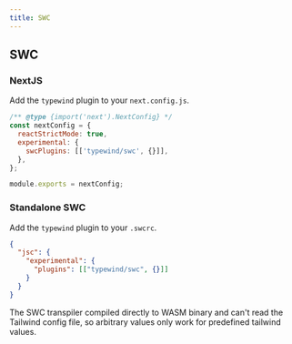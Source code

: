 ```yaml
---
title: SWC
---
```



## SWC

### NextJS

Add the `typewind` plugin to your `next.config.js`.

```js filename="next.config.js" copy {5}
/** @type {import('next').NextConfig} */
const nextConfig = {
  reactStrictMode: true,
  experimental: {
    swcPlugins: [['typewind/swc', {}]],
  },
};

module.exports = nextConfig;
```

### Standalone SWC

Add the `typewind` plugin to your `.swcrc`.

```json filename=".swcrc" copy {4}
{
  "jsc": {
    "experimental": {
      "plugins": [["typewind/swc", {}]]
    }
  }
}
```

<div id="swc-caveat">
  <Callout type="info" emoji="⚠️">
    The SWC transpiler compiled directly to WASM binary and can't read the Tailwind config file, so arbitrary values only work for predefined tailwind values.
  </Callout>
</div>
